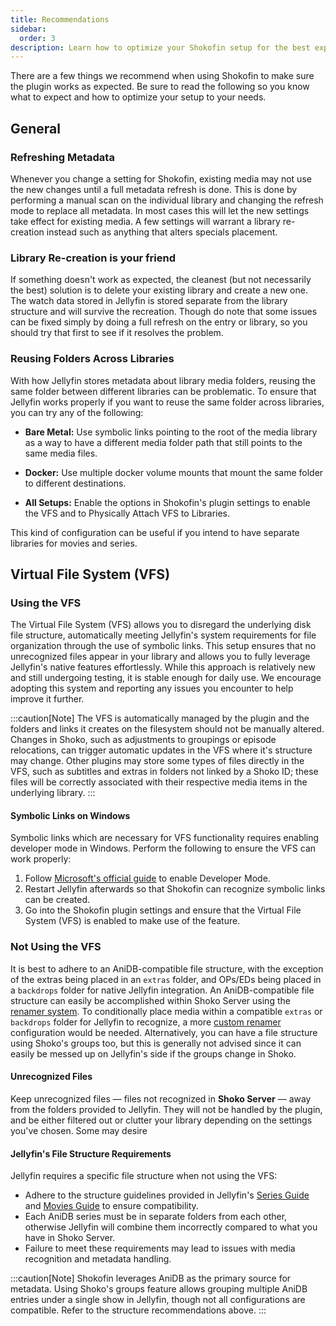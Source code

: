 ```yaml
---
title: Recommendations
sidebar:
  order: 3
description: Learn how to optimize your Shokofin setup for the best experience.
---
```



There are a few things we recommend when using Shokofin to make sure the plugin works as expected. Be sure to read the following so you know what to expect and how to optimize your setup to your needs.

## General

### Refreshing Metadata

Whenever you change a setting for Shokofin, existing media may not use the new changes until a full metadata refresh is
done. This is done by performing a manual scan on the individual library and changing the refresh mode to replace all 
metadata. In most cases this will let the new settings take effect for existing media. A few settings will warrant a
library re-creation instead such as anything that alters specials placement.

### Library Re-creation is your friend

If something doesn't work as expected, the cleanest (but not necessarily the best) solution is to delete your existing library and create a new one. The watch data stored in Jellyfin is stored separate from the library structure and will survive the recreation. Though do note that some issues can be fixed simply by doing a full refresh on the entry or library, so you should try that first to see if it resolves the problem.

### Reusing Folders Across Libraries

With how Jellyfin stores metadata about library media folders, reusing the same folder between different libraries can 
be problematic. To ensure that Jellyfin works properly if you want to reuse the same folder across libraries, you can 
try any of the following:

- **Bare Metal:** Use symbolic links pointing to the root of the media library as a way to have a different media folder path that still points to the same media files.

- **Docker:** Use multiple docker volume mounts that mount the same folder to different destinations.

- **All Setups:** Enable the options in Shokofin's plugin settings to enable the VFS and to Physically Attach VFS to Libraries.

This kind of configuration can be useful if you intend to have separate libraries for movies and series.

## Virtual File System (**VFS**)

### Using the VFS

The Virtual File System (VFS) allows you to disregard the underlying disk file structure, automatically meeting Jellyfin's system requirements for file organization through the use of symbolic links. This setup ensures that no unrecognized files appear in your library and allows you to fully leverage Jellyfin's native features effortlessly. While this approach is relatively new and still undergoing testing, it is stable enough for daily use. We encourage adopting this system and reporting any issues you encounter to help improve it further.

:::caution[Note]
The VFS is automatically managed by the plugin and the folders and links it creates on the filesystem should not be manually altered. Changes in Shoko, such as adjustments to groupings or episode relocations, can trigger automatic updates in the VFS where it's structure may change. Other plugins may store some types of files directly in the VFS, such as subtitles and extras in folders not linked by a Shoko ID; these files will be correctly associated with their respective media items in the underlying library.
:::

#### Symbolic Links on Windows

Symbolic links which are necessary for VFS functionality requires enabling developer mode in Windows. Perform the following to ensure the VFS can work properly:
<Steps>
1. Follow [Microsoft's official guide](https://learn.microsoft.com/en-us/windows/apps/get-started/developer-mode-features-and-debugging#use-regedit-to-enable-your-device)
to enable Developer Mode.
2. Restart Jellyfin afterwards so that Shokofin can recognize symbolic links can be created.
3. Go into the Shokofin plugin settings and ensure that the Virtual File System (VFS) is enabled to make use of the 
feature.
</Steps>

### Not Using the VFS

It is best to adhere to an AniDB-compatible file structure, with the exception of the extras being placed in an `extras` 
folder, and OPs/EDs being placed in a `backdrops` folder for native Jellyfin integration. An AniDB-compatible file
structure can easily be accomplished within Shoko Server using the [renamer system](/shoko-server/utilities/file-rename).
To conditionally place media within a compatible `extras` or `backdrops` folder for Jellyfin to recognize, a more
[custom renamer](/renaming-plugins/available-renamers) configuration would be needed. Alternatively, you can have a file 
structure using Shoko's groups too, but this is generally not advised since it can easily be messed up on Jellyfin's 
side if the groups change in Shoko.

#### Unrecognized Files

Keep unrecognized files — files not recognized in **Shoko Server** — away from the folders provided to Jellyfin. They will not be handled by the plugin, and be either filtered out or clutter your library depending on the settings you've chosen. Some may desire

#### Jellyfin's File Structure Requirements

Jellyfin requires a specific file structure when not using the VFS:
- Adhere to the structure guidelines provided in Jellyfin's
[Series Guide](https://jellyfin.org/docs/general/server/media/shows/) and
[Movies Guide](https://jellyfin.org/docs/general/server/media/movies/) to ensure compatibility.
- Each AniDB series must be in separate folders from each other, otherwise Jellyfin will combine them incorrectly
compared to what you have in Shoko Server.
- Failure to meet these requirements may lead to issues with media recognition and metadata handling.

:::caution[Note]
Shokofin leverages AniDB as the primary source for metadata. Using Shoko's groups feature allows grouping multiple AniDB entries under a single show in Jellyfin, though not all configurations are compatible. Refer to the structure recommendations above.
:::
